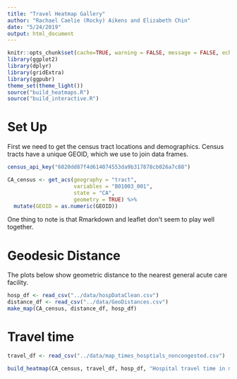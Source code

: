 ```yaml
---
title: "Travel Heatmap Gallery"
author: "Rachael Caelie (Rocky) Aikens and Elizabeth Chin"
date: "5/24/2019"
output: html_document
---
```


```r
knitr::opts_chunk$set(cache=TRUE, warning = FALSE, message = FALSE, echo = FALSE, fig.align = "center", fig.height = 4)
library(ggplot2)
library(dplyr)
library(gridExtra)
library(ggpubr)
theme_set(theme_light())
source("build_heatmaps.R")
source("build_interactive.R")
```

# Set Up

First we need to get the census tract locations and demographics.  Census tracts have a unique GEOID, which we use to join data frames.

```r
census_api_key("6020dd87f4d614074553da9b317878cb026a7c88")

CA_census <- get_acs(geography = "tract", 
                     variables = "B01003_001", 
                     state = "CA",
                     geometry = TRUE) %>%
  mutate(GEOID = as.numeric(GEOID))
```

One thing to note is that Rmarkdown and leaflet don't seem to play well together.

# Geodesic Distance

The plots below show geometric distance to the nearest general acute care facility.

```r
hosp_df <- read_csv("../data/hospDataClean.csv")
distance_df <- read_csv("../data/GeoDistances.csv")
make_map(CA_census, distance_df, hosp_df)
```

# Travel time

```r
travel_df <- read_csv("../data/map_times_hosptials_noncongested.csv")

build_heatmap(CA_census, travel_df, hosp_df, "Hospital travel time in minutes", "travel_change_hospital_noncongested.csv")
```

